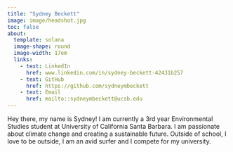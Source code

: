 ```yaml
---
title: "Sydney Beckett"
image: image/headshot.jpg
toc: false
about: 
  template: solana
  image-shape: round
  image-width: 17em
  links:
    - text: LinkedIn
      href: www.linkedin.com/in/sydney-beckett-42431b257
    - text: GitHub
      href: https://github.com/sydneymbeckett
    - text: Email
      href: mailto::sydneymbeckett@ucsb.edu
---
```


Hey there, my name is Sydney! I am currently a 3rd year Environmental Studies student at University of California Santa Barbara. I am passionate about climate change and creating a sustainable future. Outside of school, I love to be outside, I am an avid surfer and I compete for my university.
